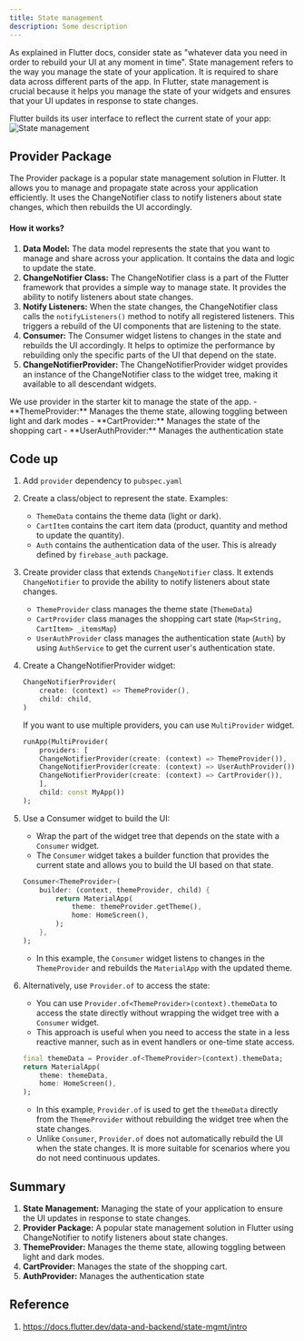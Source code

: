 ```yaml
---
title: State management
description: Some description
---
```



As explained in Flutter docs, consider state as "whatever data you need in order to rebuild your UI at any moment in time". 
State management refers to the way you manage the state of your application. It is required to share data across different parts of the app. In Flutter, state management is crucial because it helps you manage the state of your widgets and ensures that your UI updates in response to state changes.

Flutter builds its user interface to reflect the current state of your app:
![State management](../../../assets/flutter-ui.png)

## Provider Package
The Provider package is a popular state management solution in Flutter. It allows you to manage and propagate state across your application efficiently. It uses the ChangeNotifier class to notify listeners about state changes, which then rebuilds the UI accordingly.

#### How it works?
1. **Data Model:** The data model represents the state that you want to manage and share across your application. It contains the data and logic to update the state.
2. **ChangeNotifier Class:** The ChangeNotifier class is a part of the Flutter framework that provides a simple way to manage state. It provides the ability to notify listeners about state changes.
3. **Notify Listeners:** When the state changes, the ChangeNotifier class calls the `notifyListeners()` method to notify all registered listeners. This triggers a rebuild of the UI components that are listening to the state.
4. **Consumer:** The Consumer widget listens to changes in the state and rebuilds the UI accordingly. It helps to optimize the performance by rebuilding only the specific parts of the UI that depend on the state.
5. **ChangeNotifierProvider:** The ChangeNotifierProvider widget provides an instance of the ChangeNotifier class to the widget tree, making it available to all descendant widgets.

<Card title="Usage" icon="information">
We use provider in the starter kit to manage the state of the app.
    - **ThemeProvider:** Manages the theme state, allowing toggling between light and dark modes
    - **CartProvider:** Manages the state of the shopping cart
    - **UserAuthProvider:** Manages the authentication state
</Card>


## Code up
1. Add `provider` dependency to `pubspec.yaml`
2. Create a class/object to represent the state. Examples:
    - `ThemeData` contains the theme data (light or dark).
    - `CartItem` contains the cart item data (product, quantity and method to update the quantity).
    - `Auth` contains the authentication data of the user. This is already defined by `firebase_auth` package.
3. Create provider class that extends `ChangeNotifier` class. It extends `ChangeNotifier` to provide the ability to notify listeners about state changes.
    - `ThemeProvider` class manages the theme state (`ThemeData`)
    - `CartProvider` class manages the shopping cart state (`Map<String, CartItem> _itemsMap`)
    - `UserAuthProvider` class manages the authentication state (`Auth`) by using `AuthService` to get the current user's authentication state.
4. Create a ChangeNotifierProvider widget:
    
    ```dart
    ChangeNotifierProvider(
        create: (context) => ThemeProvider(),
        child: child,
    )
    ```
    
    If you want to use multiple providers, you can use `MultiProvider` widget.
    
    ```dart
    runApp(MultiProvider(
        providers: [
        ChangeNotifierProvider(create: (context) => ThemeProvider()),
        ChangeNotifierProvider(create: (context) => UserAuthProvider()),
        ChangeNotifierProvider(create: (context) => CartProvider()),
        ],
        child: const MyApp())
    );
    ```
5. Use a Consumer widget to build the UI:
    - Wrap the part of the widget tree that depends on the state with a `Consumer` widget.
    - The `Consumer` widget takes a builder function that provides the current state and allows you to build the UI based on that state.
    
    ```dart
    Consumer<ThemeProvider>(
        builder: (context, themeProvider, child) {
            return MaterialApp(
                theme: themeProvider.getTheme(),
                home: HomeScreen(),
            );
        },
    );
    ```
    - In this example, the `Consumer` widget listens to changes in the `ThemeProvider` and rebuilds the `MaterialApp` with the updated theme.

6. Alternatively, use `Provider.of` to access the state:
    - You can use `Provider.of<ThemeProvider>(context).themeData` to access the state directly without wrapping the widget tree with a `Consumer` widget.
    - This approach is useful when you need to access the state in a less reactive manner, such as in event handlers or one-time state access.
    
    ```dart
    final themeData = Provider.of<ThemeProvider>(context).themeData;
    return MaterialApp(
        theme: themeData,
        home: HomeScreen(),
    );
    ```
    - In this example, `Provider.of` is used to get the `themeData` directly from the `ThemeProvider` without rebuilding the widget tree when the state changes.
    - Unlike `Consumer`, `Provider.of` does not automatically rebuild the UI when the state changes. It is more suitable for scenarios where you do not need continuous updates.

## Summary
1. **State Management:** Managing the state of your application to ensure the UI updates in response to state changes.
2. **Provider Package:** A popular state management solution in Flutter using ChangeNotifier to notify listeners about state changes.
3. **ThemeProvider:** Manages the theme state, allowing toggling between light and dark modes.
4. **CartProvider:** Manages the state of the shopping cart.
5. **AuthProvider:** Manages the authentication state

## Reference
1. https://docs.flutter.dev/data-and-backend/state-mgmt/intro